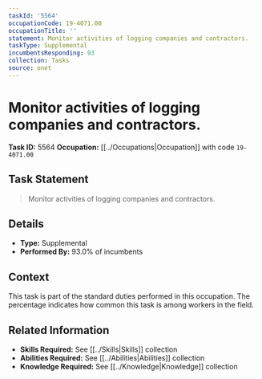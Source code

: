 ```yaml
---
taskId: '5564'
occupationCode: 19-4071.00
occupationTitle: ''
statement: Monitor activities of logging companies and contractors.
taskType: Supplemental
incumbentsResponding: 93
collection: Tasks
source: onet
---
```

# Monitor activities of logging companies and contractors.

**Task ID:** 5564
**Occupation:** [[../Occupations|Occupation]] with code `19-4071.00`

## Task Statement

> Monitor activities of logging companies and contractors.

## Details

- **Type:** Supplemental
- **Performed By:** 93.0% of incumbents

## Context

This task is part of the standard duties performed in this occupation. The percentage indicates how common this task is among workers in the field.

## Related Information

- **Skills Required:** See [[../Skills|Skills]] collection
- **Abilities Required:** See [[../Abilities|Abilities]] collection
- **Knowledge Required:** See [[../Knowledge|Knowledge]] collection
